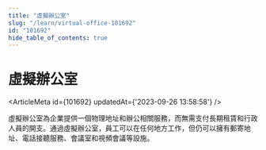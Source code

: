 ```yaml
---
title: "虛擬辦公室"
slug: "/learn/virtual-office-101692"
id: "101692"
hide_table_of_contents: true
---
```



# 虛擬辦公室

<ArticleMeta id={101692} updatedAt={'2023-09-26 13:58:58'} />
<div className='border-solid border-b border-t-0 my-4 border-[var(--ifm-color-gray-300)]' />

虛擬辦公室為企業提供一個物理地址和辦公相關服務，而無需支付長期租賃和行政人員的開支。通過虛擬辦公室，員工可以在任何地方工作，但仍可以擁有郵寄地址、電話接聽服務、會議室和視頻會議等設施。
